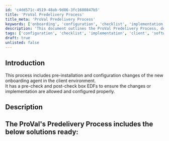 ```yaml
---
id: 'c4dd571c-4519-48ab-9d86-3fc1680847b5'
title: 'ProVal Predelivery Process'
title_meta: 'ProVal Predelivery Process'
keywords: ['onboarding', 'configuration', 'checklist', 'implementation', 'client']
description: 'This document outlines the ProVal Predelivery Process, detailing the pre-installation and configuration changes necessary for the new onboarding agent in client environments, including essential pre-check and post-check procedures to ensure proper implementation.'
tags: ['configuration', 'checklist', 'implementation', 'client', 'software']
draft: true
unlisted: false
---
```

## Introduction

This process includes pre-installation and configuration changes of the new onboarding agent in the client environment.  
It has a pre-check and post-check box EDFs to ensure the changes or implementation are allowed and configured properly.

## Description

The ProVal's Predelivery Process includes the below solutions ready:  
- 













